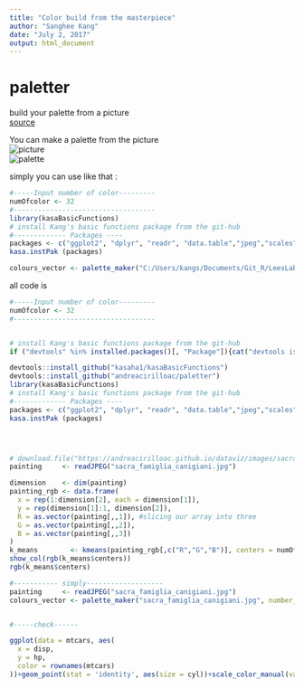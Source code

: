 ```yaml
---
title: "Color build from the masterpiece"
author: "Sanghee Kang"
date: "July 2, 2017"
output: html_document
---
```

# paletter
build your palette from a picture   
[source](https://www.r-bloggers.com/how-to-build-a-color-palette-from-any-image-with-r-and-k-means-algo/)   

You can make a palette from the picture  
![picture](figures/sacra_famiglia_canigiani.jpg)  
![palette](figures/palette.png)  



simply you can use like that :  
    
```r
#-----Input number of color---------
numOfcolor <- 32
#-----------------------------------
library(kasaBasicFunctions)
# install Kang's basic functions package from the git-hub
#------------- Packages ----
packages <- c("ggplot2", "dplyr", "readr", "data.table","jpeg","scales","paletter")
kasa.instPak (packages)

colours_vector <- palette_maker("C:/Users/kangs/Documents/Git_R/LeesLab_R/3_interesting_Code/figures/sacra_famiglia_canigiani.jpg", number_of_colors = numOfcolor) 
```


all code is  
```r
#-----Input number of color---------
numOfcolor <- 32
#-----------------------------------


# install Kang's basic functions package from the git-hub
if ("devtools" %in% installed.packages()[, "Package"]){cat("devtools is installed")}else(install.packages("devtools"))

devtools::install_github("kasaha1/kasaBasicFunctions")
devtools::install_github("andreacirilloac/paletter")
library(kasaBasicFunctions)
# install Kang's basic functions package from the git-hub
#------------- Packages ----
packages <- c("ggplot2", "dplyr", "readr", "data.table","jpeg","scales","paletter")
kasa.instPak (packages)




# download.file("https://andreacirilloac.github.io/dataviz/images/sacra_famiglia_canigiani.jpg", "image.jpg")
painting     <- readJPEG("sacra_famiglia_canigiani.jpg")

dimension    <- dim(painting)
painting_rgb <- data.frame(
  x = rep(1:dimension[2], each = dimension[1]),
  y = rep(dimension[1]:1, dimension[2]),
  R = as.vector(painting[,,1]), #slicing our array into three
  G = as.vector(painting[,,2]),
  B = as.vector(painting[,,3])
)
k_means        <- kmeans(painting_rgb[,c("R","G","B")], centers = numOfcolor, iter.max = 30)
show_col(rgb(k_means$centers))
rgb(k_means$centers)

#----------- simply-------------------
painting     <- readJPEG("sacra_famiglia_canigiani.jpg")
colours_vector <- palette_maker("sacra_famiglia_canigiani.jpg", number_of_colors = numOfcolor) #### 


#-----check------

ggplot(data = mtcars, aes(
  x = disp,
  y = hp,
  color = rownames(mtcars)
))+geom_point(stat = 'identity', aes(size = cyl))+scale_color_manual(values = colours_vector)+theme_minimal()+geom_text(label = rownames(mtcars),color = 'grey40',check_overlap = TRUE) +  guides(size = FALSE) +  theme(legend.position ="bottom") +  labs(title = "disp vs hp")
```

